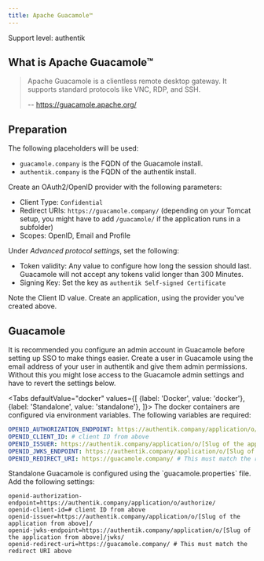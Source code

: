 ```yaml
---
title: Apache Guacamole™
---
```


<span class="badge badge--primary">Support level: authentik</span>

## What is Apache Guacamole™

> Apache Guacamole is a clientless remote desktop gateway. It supports standard protocols like VNC, RDP, and SSH.
>
> -- https://guacamole.apache.org/

## Preparation

The following placeholders will be used:

-   `guacamole.company` is the FQDN of the Guacamole install.
-   `authentik.company` is the FQDN of the authentik install.

Create an OAuth2/OpenID provider with the following parameters:

-   Client Type: `Confidential`
-   Redirect URIs: `https://guacamole.company/` (depending on your Tomcat setup, you might have to add `/guacamole/` if the application runs in a subfolder)
-   Scopes: OpenID, Email and Profile

Under _Advanced protocol settings_, set the following:

-   Token validity: Any value to configure how long the session should last. Guacamole will not accept any tokens valid longer than 300 Minutes.
-   Signing Key: Set the key as `authentik Self-signed Certificate`

Note the Client ID value. Create an application, using the provider you've created above.

## Guacamole

It is recommended you configure an admin account in Guacamole before setting up SSO to make things easier. Create a user in Guacamole using the email address of your user in authentik and give them admin permissions. Without this you might lose access to the Guacamole admin settings and have to revert the settings below.


<Tabs
  defaultValue="docker"
  values={[
    {label: 'Docker', value: 'docker'},
    {label: 'Standalone', value: 'standalone'},
  ]}>
  <TabItem value="docker">
    The docker containers are configured via environment variables. The following variables are required:

```yaml
OPENID_AUTHORIZATION_ENDPOINT: https://authentik.company/application/o/authorize/
OPENID_CLIENT_ID: # client ID from above
OPENID_ISSUER: https://authentik.company/application/o/[Slug of the application from above]/
OPENID_JWKS_ENDPOINT: https://authentik.company/application/o/[Slug of the application from above]/jwks/
OPENID_REDIRECT_URI: https://guacamole.company/ # This must match the redirect URI above
```

  </TabItem>
  <TabItem value="standalone">
    Standalone Guacamole is configured using the `guacamole.properties` file. Add the following settings:

```
openid-authorization-endpoint=https://authentik.company/application/o/authorize/
openid-client-id=# client ID from above
openid-issuer=https://authentik.company/application/o/[Slug of the application from above]/
openid-jwks-endpoint=https://authentik.company/application/o/[Slug of the application from above]/jwks/
openid-redirect-uri=https://guacamole.company/ # This must match the redirect URI above
```

  </TabItem>
</Tabs>
